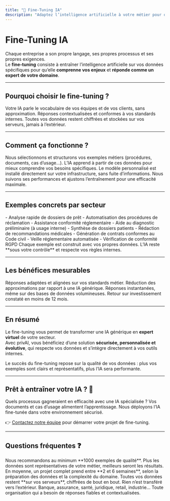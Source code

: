 ```yaml
---
title: "🎯 Fine-Tuning IA"
description: "Adaptez l’intelligence artificielle à votre métier pour obtenir des réponses précises, cohérentes et sécurisées"
---
```


# Fine-Tuning IA

Chaque entreprise a son propre langage, ses propres processus et ses propres exigences.  
Le **fine-tuning** consiste à entraîner l’intelligence artificielle sur vos données spécifiques pour qu’elle **comprenne vos enjeux** et **réponde comme un expert de votre domaine**.  

---

## Pourquoi choisir le fine-tuning ?

<CardGroup cols={3}>
<Card title="Un langage adapté à votre métier" icon="message-circle">
Votre IA parle le vocabulaire de vos équipes et de vos clients, sans approximation.
</Card>

<Card title="Précision et fiabilité" icon="target">
Réponses contextualisées et conformes à vos standards internes.
</Card>

<Card title="Confidentialité garantie" icon="shield">
Toutes vos données restent chiffrées et stockées sur vos serveurs, jamais à l’extérieur.
</Card>
</CardGroup>

---

## Comment ça fonctionne ?

<Steps>
<Step title="1. Préparation des données">
Nous sélectionnons et structurons vos exemples métiers (procédures, documents, cas d’usage…).
</Step>

<Step title="2. Entraînement du modèle">
L’IA apprend à partir de ces données pour mieux comprendre vos besoins spécifiques.
</Step>

<Step title="3. Déploiement sécurisé">
Le modèle personnalisé est installé directement sur votre infrastructure, sans fuite d’informations.
</Step>

<Step title="4. Amélioration continue">
Nous suivons ses performances et ajustons l’entraînement pour une efficacité maximale.
</Step>
</Steps>

---

## Exemples concrets par secteur

<Tabs>
<Tab title="Banque & Assurance">
- Analyse rapide de dossiers de prêt  
- Automatisation des procédures de réclamation  
- Assistance conformité réglementaire
</Tab>

<Tab title="Santé & Médical">
- Aide au diagnostic préliminaire (à usage interne)  
- Synthèse de dossiers patients  
- Rédaction de recommandations médicales
</Tab>

<Tab title="Juridique & Compliance">
- Génération de contrats conformes au Code civil  
- Veille réglementaire automatisée  
- Vérification de conformité RGPD
</Tab>
</Tabs>

<Note>
Chaque exemple est construit avec vos propres données. L’IA reste **sous votre contrôle** et respecte vos règles internes.
</Note>

---

## Les bénéfices mesurables

<CardGroup cols={2}>
  <Card title="+85% de précision" icon="target">
    Réponses adaptées et alignées sur vos standards métier.
  </Card>
  <Card title="-90% d’erreurs" icon="shield">
    Réduction des approximations par rapport à une IA générique.
  </Card>
  <Card title="Temps réel" icon="zap">
    Réponses instantanées, même sur des bases de données volumineuses.
  </Card>
  <Card title="ROI x3" icon="chart-line">
    Retour sur investissement constaté en moins de 12 mois.
  </Card>
</CardGroup>

---

## En résumé

Le fine-tuning vous permet de transformer une IA générique en **expert virtuel** de votre secteur.  
Avec privAI, vous bénéficiez d’une solution **sécurisée, personnalisée et évolutive**, qui respecte vos données et s’intègre directement à vos outils internes.

<Tip>
Le succès du fine-tuning repose sur la qualité de vos données : plus vos exemples sont clairs et représentatifs, plus l’IA sera performante.
</Tip>

---

## Prêt à entraîner votre IA ? 🚀

<Steps>
<Step title="Évaluez vos besoins">
Quels processus gagneraient en efficacité avec une IA spécialisée ?
</Step>
<Step title="Partagez vos données métier">
Vos documents et cas d’usage alimentent l’apprentissage.
</Step>
<Step title="Lancez votre projet">
Nous déployons l’IA fine-tunée dans votre environnement sécurisé.
</Step>
</Steps>

👉 [Contactez notre équipe](/contact) pour démarrer votre projet de fine-tuning.

---

## Questions fréquentes ❓

<AccordionGroup>
<Accordion title="Combien de données faut-il pour un bon fine-tuning ?">
Nous recommandons au minimum **1000 exemples de qualité**. Plus les données sont représentatives de votre métier, meilleurs seront les résultats.
</Accordion>

<Accordion title="Combien de temps dure le processus ?">
En moyenne, un projet complet prend entre **2 et 6 semaines**, selon la préparation des données et la complexité du domaine.
</Accordion>

<Accordion title="Où sont stockées mes données ?">
Toutes vos données restent **sur vos serveurs**, chiffrées de bout en bout. Rien n’est transféré vers l’extérieur.
</Accordion>

<Accordion title="Quels secteurs peuvent en bénéficier ?">
Banque, assurance, santé, juridique, retail, industrie…  
Toute organisation qui a besoin de réponses fiables et contextualisées.
</Accordion>
</AccordionGroup>

